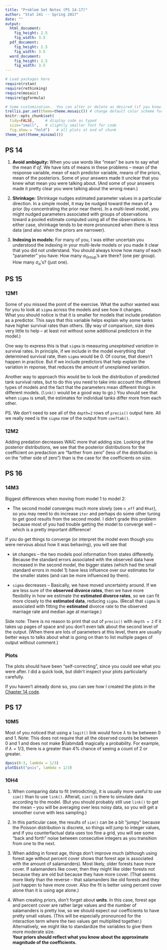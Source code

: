 ```yaml
---
title: "Problem Set Notes (PS 14-17)"
author: "Stat 241 -- Spring 2017"
date: ""
output:
  html_document:
    fig_height: 2.5
    fig_width: 3.5
  pdf_document:
    fig_height: 2.5
    fig_width: 3.5
  word_document:
    fig_height: 2.5
    fig_width: 3.5
---
```


```r
# Load packages here 
require(rstan)
require(rethinking)
require(mosaic)   
require(ggformula)

# Some customization.  You can alter or delete as desired (if you know what you are doing).
trellis.par.set(theme=theme.mosaic()) # change default color scheme for lattice
knitr::opts_chunk$set(
  tidy=FALSE,     # display code as typed
  size="small",   # slightly smaller font for code
  fig.show = "hold")   # all plots at end of chunk
theme_set(theme_minimal())
```

## PS 14

  1. **Avoid ambiguity:**  When you use words like "mean" be sure to say what
  the mean if *of*.  We have lots of means in these problems -- mean of the
  response variable, mean of each predictor variable, means of the priors, mean
  of the posteriors. Some of your answers made it unclear that you knew what
  mean you were talking about.  (And some of your answers made it pretty clear
  you were talking about the wrong mean.)
  
  2. **Shrinkage:** Shrinkage nudges estimated parameter values in a particular
  direction.  In a simple model, it may be nudged toward the mean of a prior (by
  concentrating the prior near there).  In a multi-level model, you might nudged
  parameters associated with groups of observations toward a pooled estimate 
  computed using all of the observations.  In either case, shrinkage tends to 
  be more pronounced when there is less data (and also when the priors are narrower).
  
  3. **Indexing in models:**  For many of you, I was either uncertain you
  understood the indexing in your multi-levle models or you made it clear that 
  you did not understand.  You should always know how many of each "parameter" you
  have:  How many $\alpha_{\mathrm{Group}}$'s are there?  (one per group).
  How many $\sigma_\alpha$'s? (just one).
  
## PS 15

### 12M1

Some of you missed the point of the exercise.  What the author wanted was for you
to look at `sigma` across the models and see how it changes.  
What you should notice is that it is smaller for
models that include predation as a predictor.  This says that this variable helps 
explain why some tanks have higher survival rates than others.  (By way of 
comparison, size does very little to help -- at least not without some
additional predictors in the model.)  

One way to express this is that `sigma` is measuring *unexplained variation* in
survival rates.  In principle, if we include in the model everything that determined
survival rate, then `sigma` would be 0.  Of course, that doesn't happen in practice.
But if we include predictors that help explain the variation in reponse, that reduces
the amount of unexplained variation.

Another way to approach this would be to look the distribution of predicted
tank survival rates, but to do this you need to take into account the different 
types of models and the fact that the parameters mean different things in
different models.  (`link()` would be a good way to go.)  You should see that 
when `sigma` is small, the estimates for individual tanks differ more from each
other.

PS. We don't need to see all of the `depth=2` rows of `precis()` output here.  All we 
really need is the `sigma` row of the output from `coeftab()`.

### 12M2

Adding predation decreases WAIC more that adding size.  Looking at the 
posterior distributions, we see that the posterior distributions for the 
coefficient on predaction are "farther from zero" (less of the distribution 
is on the "other side of zero") than is the case for the coefficients on 
size.

## PS 16

### 14M3

Biggest differences when moving from model 1 to model 2:

  * The second model converges much more slowly (see `n_eff` and `Rhat`), so you
  may need to do increase `iter` and perhaps do some other tuning to get good
  results from the second model.  I didn't grade this problem because most of 
  you had trouble getting the model to converge well -- which is a pretty 
  important difference!
  
If you do get things to converge (or interpret the model even though you
were nervous about how it was behaving), you will see that
  
  * `bR` changes -- the two models pool information from states differently. 
  Because the standard errors associated with the observed data have increased
  in the second model, the bigger states (which had the small standard errors
  in model 1) have less influence over our estimates for the smaller states (and 
  can be more influenced by them).
  
  * `sigma` decreases -- Basically, we have moved uncertainty around.  If we are
  less sure of the **observed divorce rates**, then we have more flexibility in 
  how we estimate the  **estimated divorce rates**, so we can fit more closely
  to the **estimated data**, reducing `sigma`.  (Recall that `sigma` is
  associated with fitting the **estimated** divorce rate to the observed
  marriage rate and median age at marriage.)
 
Side note:  There is no reason to print that out of `precis()` with `depth = 2` if it 
takes up pages of space and you don't even talk about the second level of the output.
(When there are lots of parameters at this level, there are usually better ways to 
talks about what is going on than to list multiple pages of output without comment.)

### Plots

The plots should have been "self-correcting", since you could see what you were after.
I did a quick look, but didn't inspect your plots particularly carefully.

If you haven't already done so, you can see how I created the plots in
the [Chapter 14 code](https://rawgit.com/rpruim/Statistical-Rethinking/master/Book-Code/Chapter14-updated.html).

## PS 17

### 10M5

Most of you noticed that using a `logit()` link would force $\lambda$ to be
between 0 and 1.  Note: This does not require that all the observed counts be
between 0 and 1 and does not make $\labmda$ magically a probability.  For example,
if $\lambda = 1/3$, there is a greater than 4% chance of seeing
a count of 2 or greater.

```r
dpois(0:3, lambda = 1/3)
plotDist("pois", lambda = 1/3)
```
### 10H4

1. When comparing data to fit (retrodicting), it is usually more useful to use 
`sim()` than to use `link()`.  Afterall, `sim()` is there to simulate data 
according to the model.  (But you should probably still use `link()` to get the 
mean -- you will be averaging over less noisy data, so you will get a smoother 
curve with less sampling.)

2. In this particular case, the results of `sim()` can be a bit "jumpy" because
the Poisson distribution is discrete, so things will jump to integer values, and
if you counterfactual data uses too fine a grid, you will see some "back and
forth" noise between consecutive integers as you transition from one to the
next.

3. When adding in forest age, things don't improve much (although using forest
age without percent cover shows that forest age is associated with the amount of
salamanders). Most likely, older forests have more cover.  If salamanders like 
cover, then they might like older forests not because they are old but because
they have more cover.  (That seems more likely than the reverse -- that
salamanders like old forests and they just happen to have more cover.  Also the
fit is better using percent cover alone than it is using age alone.)

4. When creating priors, don't forget about **units**.  In this case, forest age
and percent cover are rather large values and the number of salamanders is
pretty low, so we should expect our coefficients to have pretty small values.
(This will be especially pronounced for the interaction term where the two
values get multiplited together.) Alternatively, we might like to standardize
the variables to give them more moderate size.  
**Your priors should reflect what you know about the approximate magnitude of the coefficients.**
